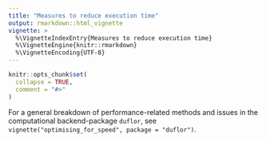 ---
title: "Measures to reduce execution time"
output: rmarkdown::html_vignette
vignette: >
  %\VignetteIndexEntry{Measures to reduce execution time}
  %\VignetteEngine{knitr::rmarkdown}
  %\VignetteEncoding{UTF-8}
---

```{r, include = FALSE}
knitr::opts_chunk$set(
  collapse = TRUE,
  comment = "#>"
)
```

For a general breakdown of performance-related methods and issues in the computational backend-package `duflor`, see `vignette("optimising_for_speed", package = "duflor")`.
